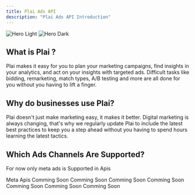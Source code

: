 ```yaml
---
title: Plai Ads API
description: "Plai Ads API Introduction"
---
```


<img
	className="block dark:hidden"
	src="/images/hero-light.png"
	alt="Hero Light"
/>
<img
	className="hidden dark:block"
	src="/images/hero-dark.png"
	alt="Hero Dark"
/>

## What is Plai ?

Plai makes it easy for you to plan your marketing campaigns, find insights in your analytics, and act on your insights with targeted ads. Difficult tasks like bidding, remarketing, match types, A/B testing and more are all done for you without you having to lift a finger.

## Why do businesses use Plai?

Plai doesn't just make marketing easy, it makes it better. Digital marketing is always changing, that's why we regularly update Plai to include the latest best practices to keep you a step ahead without you having to spend hours learning the latest tactics.

## Which Ads Channels Are Supported?

For now only meta ads is Supported in Apis

<CardGroup cols={3}>
	<Card
		title="Meta"
		icon="meta"
		href="api-reference/endpoint/meta/check_leadform_tos"
	>
		Meta Apis
	</Card>
	<Card title="Google Apis" icon="google" color="#adadad">
		Comming Soon
	</Card>
	<Card title="Linkedin Apis" icon="linkedin" color="#adadad">
		Comming Soon
	</Card>
	<Card title="Tiktok Apis" icon="tiktok" color="#adadad">
		Comming Soon
	</Card>
	<Card title="Youtube Apis" icon="youtube" color="#adadad">
		Comming Soon
	</Card>
	<Card title="Instagram Apis" icon="instagram" color="#adadad">
		Comming Soon
	</Card>
	<Card title="Spotify Apis" icon="spotify" color="#adadad">
		Comming Soon
	</Card>
	<Card title="Snapchat Apis" icon="snapchat" color="#adadad">
		Comming Soon
	</Card>
</CardGroup>
